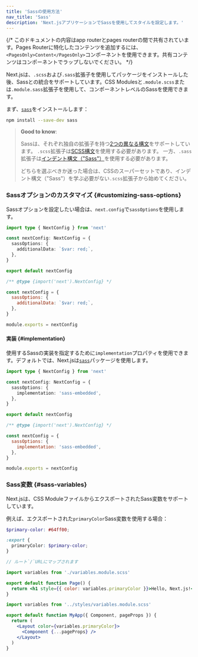 ```yaml
---
title: 'Sassの使用方法'
nav_title: 'Sass'
description: 'Next.jsアプリケーションでSassを使用してスタイルを設定します。'
---
```


{/* このドキュメントの内容はapp routerとpages routerの間で共有されています。Pages Routerに特化したコンテンツを追加するには、`<PagesOnly>Content</PagesOnly>`コンポーネントを使用できます。共有コンテンツはコンポーネントでラップしないでください。 */}

Next.jsは、`.scss`および`.sass`拡張子を使用してパッケージをインストールした後、Sassとの統合をサポートしています。CSS Modulesと`.module.scss`または`.module.sass`拡張子を使用して、コンポーネントレベルのSassを使用できます。

まず、[`sass`](https://github.com/sass/sass)をインストールします：

```bash title="Terminal"
npm install --save-dev sass
```

> **Good to know**:
>
> Sassは、それぞれ独自の拡張子を持つ[2つの異なる構文](https://sass-lang.com/documentation/syntax)をサポートしています。
> `.scss`拡張子は[SCSS構文](https://sass-lang.com/documentation/syntax#scss)を使用する必要があります。
> 一方、`.sass`拡張子は[インデント構文（"Sass"）](https://sass-lang.com/documentation/syntax#the-indented-syntax)を使用する必要があります。
>
> どちらを選ぶべきか迷った場合は、CSSのスーパーセットであり、インデント構文（"Sass"）を学ぶ必要がない`.scss`拡張子から始めてください。

### Sassオプションのカスタマイズ {#customizing-sass-options}

Sassオプションを設定したい場合は、`next.config`で`sassOptions`を使用します。

<Tabs>
<TabItem value="ts" label="TypeScript">

```ts title="next.config.ts" switcher
import type { NextConfig } from 'next'

const nextConfig: NextConfig = {
  sassOptions: {
    additionalData: `$var: red;`,
  },
}

export default nextConfig
```

</TabItem>
<TabItem value="js" label="JavaScript">

```js title="next.config.js" switcher
/** @type {import('next').NextConfig} */

const nextConfig = {
  sassOptions: {
    additionalData: `$var: red;`,
  },
}

module.exports = nextConfig
```

</TabItem>
</Tabs>

#### 実装 {#implementation}

使用するSassの実装を指定するために`implementation`プロパティを使用できます。デフォルトでは、Next.jsは[`sass`](https://www.npmjs.com/package/sass)パッケージを使用します。

<Tabs>
<TabItem value="ts" label="TypeScript">

```ts title="next.config.ts" switcher
import type { NextConfig } from 'next'

const nextConfig: NextConfig = {
  sassOptions: {
    implementation: 'sass-embedded',
  },
}

export default nextConfig
```

</TabItem>
<TabItem value="js" label="JavaScript">

```js title="next.config.js" switcher
/** @type {import('next').NextConfig} */

const nextConfig = {
  sassOptions: {
    implementation: 'sass-embedded',
  },
}

module.exports = nextConfig
```

</TabItem>
</Tabs>

### Sass変数 {#sass-variables}

Next.jsは、CSS ModuleファイルからエクスポートされたSass変数をサポートしています。

例えば、エクスポートされた`primaryColor`Sass変数を使用する場合：

```scss title="app/variables.module.scss"
$primary-color: #64ff00;

:export {
  primaryColor: $primary-color;
}
```

<AppOnly>

```jsx title="app/page.js"
// ルート`/`URLにマップされます

import variables from './variables.module.scss'

export default function Page() {
  return <h1 style={{ color: variables.primaryColor }}>Hello, Next.js!</h1>
}
```

</AppOnly>

<PagesOnly>

```jsx title="pages/_app.js"
import variables from '../styles/variables.module.scss'

export default function MyApp({ Component, pageProps }) {
  return (
    <Layout color={variables.primaryColor}>
      <Component {...pageProps} />
    </Layout>
  )
}
```

</PagesOnly>
